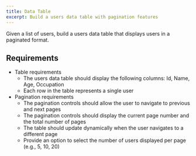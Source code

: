 ```yaml
---
title: Data Table
excerpt: Build a users data table with pagination features
---
```


Given a list of users, build a users data table that displays users in a paginated format.

## Requirements

- Table requirements
  - The users data table should display the following columns: Id, Name, Age, Occupation
  - Each row in the table represents a single user
- Pagination requirements
  - The pagination controls should allow the user to navigate to previous and next pages
  - The pagination controls should display the current page number and the total number of pages
  - The table should update dynamically when the user navigates to a different page
  - Provide an option to select the number of users displayed per page (e.g., 5, 10, 20)
